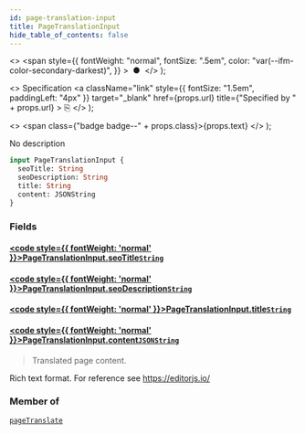 ```yaml
---
id: page-translation-input
title: PageTranslationInput
hide_table_of_contents: false
---
```


  <>
    <span
      style={{
        fontWeight: "normal",
        fontSize: ".5em",
        color: "var(--ifm-color-secondary-darkest)",
      }}
    >
      &nbsp;●&nbsp;
    </span>
  </>
);

  <>
    Specification
    <a
      className="link"
      style={{ fontSize: "1.5em", paddingLeft: "4px" }}
      target="\_blank"
      href={props.url}
      title={"Specified by " + props.url}
    >
      ⎘
    </a>
  </>
);

  <>
    <span class={"badge badge--" + props.class}>{props.text}</span>
  </>
);

No description

```graphql
input PageTranslationInput {
  seoTitle: String
  seoDescription: String
  title: String
  content: JSONString
}
```

### Fields

#### [<code style={{ fontWeight: 'normal' }}>PageTranslationInput.<b>seoTitle</b></code>](#)<Bullet />[`String`](../../../developer/api-reference/scalars/string) <Badge class="secondary" text="scalar"/>

>

#### [<code style={{ fontWeight: 'normal' }}>PageTranslationInput.<b>seoDescription</b></code>](#)<Bullet />[`String`](../../../developer/api-reference/scalars/string) <Badge class="secondary" text="scalar"/>

>

#### [<code style={{ fontWeight: 'normal' }}>PageTranslationInput.<b>title</b></code>](#)<Bullet />[`String`](../../../developer/api-reference/scalars/string) <Badge class="secondary" text="scalar"/>

>

#### [<code style={{ fontWeight: 'normal' }}>PageTranslationInput.<b>content</b></code>](#)<Bullet />[`JSONString`](../../../developer/api-reference/scalars/jsonstring) <Badge class="secondary" text="scalar"/>

> Translated page content.

Rich text format. For reference see https://editorjs.io/

>

### Member of

[`pageTranslate`](../../../developer/api-reference/mutations/page-translate) <Badge class="secondary" text="mutation"/>
